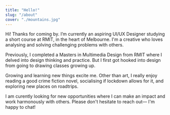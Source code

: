 ```yaml
---
title: "Hello!"
slug: "/about"
cover: "./mountains.jpg"
---
```




Hi! Thanks for coming by. I’m currently an aspiring UI/UX Designer studying a short course at RMIT, in the heart of Melbourne. I'm a creative who loves analysing and solving challenging problems with others. 

Previously, I completed a Masters in Multimedia Design from RMIT where I delved into design thinking and practice. But I first got hooked into design from going to drawing classes growing up.

Growing and learning new things excite me. Other than art, I really enjoy reading a good crime fiction novel, socialising if lockdown allows for it, and exploring new places on roadtrips. 

I am curently looking for new opportunities where I can make an impact and work harmonously with others. Please don't hesitate to reach out— I'm happy to chat!